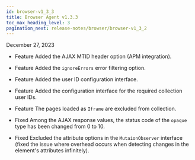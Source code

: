 ```yaml
---
id: browser-v1_3_3
title: Browser Agent v1.3.3
toc_max_heading_level: 3
pagination_next: release-notes/browser/browser-v1_3_2
---
```


December 27, 2023

- <Status>Feature</Status> Added the AJAX MTID header option (APM integration).

- <Status>Feature</Status> Added the <code>ignoreErrors</code> error filtering option.

- <Status>Feature</Status> Added the user ID configuration interface.

- <Status>Feature</Status> Added the configuration interface for the required collection user IDs.

- <Status>Feature</Status> The pages loaded as <code>Iframe</code> are excluded from collection.

- <Status>Fixed</Status> Among the AJAX response values, the status code of the <code>opaque</code> type has been changed from 0 to 10.

- <Status>Fixed</Status> Excluded the attribute options in the <code>MutaionObserver</code> interface (fixed the issue where overhead occurs when detecting changes in the element's attributes infinitely).
